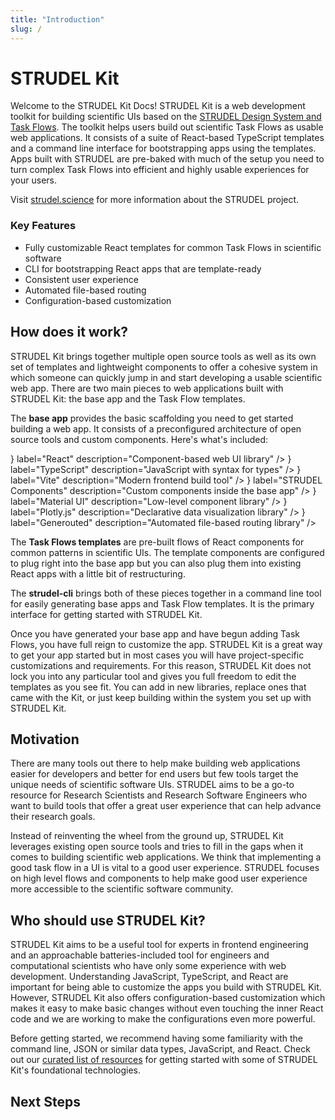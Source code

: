 ```yaml
---
title: "Introduction"
slug: /
---
```



<head>
  <meta name="algolia-site-verification" content="16A9CD3EED0F32F0" />
</head>

# STRUDEL Kit

Welcome to the STRUDEL Kit Docs! STRUDEL Kit is a web development toolkit for building scientific UIs based on the [STRUDEL Design System and Task Flows](https://strudel.science/design-system/overview/). The toolkit helps users build out scientific Task Flows as usable web applications. It consists of a suite of React-based TypeScript templates and a command line interface for bootstrapping apps using the templates. Apps built with STRUDEL are pre-baked with much of the setup you need to turn complex Task Flows into efficient and highly usable experiences for your users.

Visit [strudel.science](https://strudel.science) for more information about the STRUDEL project.

### Key Features

- Fully customizable React templates for common Task Flows in scientific software
- CLI for bootstrapping React apps that are template-ready
- Consistent user experience
- Automated file-based routing
- Configuration-based customization

## How does it work?

STRUDEL Kit brings together multiple open source tools as well as its own set of templates and lightweight components to offer a cohesive system in which someone can quickly jump in and start developing a usable scientific web app. There are two main pieces to web applications built with STRUDEL Kit: the base app and the Task Flow templates.

The **base app** provides the basic scaffolding you need to get started building a web app. It consists of a preconfigured architecture of open source tools and custom components. Here's what's included:

<Grid container columnSpacing={2} rowSpacing={2} marginBottom={2}>
  <Grid item sm={4}>
    <LinkCard
      href="https://react.dev/"
      image={<img src="img/react.png" />}
      label="React"
      description="Component-based web UI library"
    />
  </Grid>
  <Grid item sm={4}>
    <LinkCard
      href="https://www.typescriptlang.org/"
      image={<img src="img/typescript.svg" />}
      label="TypeScript"
      description="JavaScript with syntax for types"
    />
  </Grid>
  <Grid item sm={4}>
    <LinkCard
      href="https://vitejs.dev/"
      image={<img src="img/vite.png" />}
      label="Vite"
      description="Modern frontend build tool"
    />
  </Grid>
  <Grid item sm={4}>
    <LinkCard
      href="#"
      image={<img src="img/strudel-logo-icon.png" />}
      label="STRUDEL Components"
      description="Custom components inside the base app"
    />
  </Grid>
  <Grid item sm={4}>
    <LinkCard
      href="https://mui.com/"
      image={<img src="img/material-ui.png" />}
      label="Material UI"
      description="Low-level component library"
    />
  </Grid>
  <Grid item sm={4}>
    <LinkCard
      href="https://plotly.com/javascript/"
      image={<img src="img/plotly.png" />}
      label="Plotly.js"
      description="Declarative data visualization library"
    />
  </Grid>
  <Grid item sm={4}>
    <LinkCard
      href="https://github.com/oedotme/generouted"
      image={<img src="img/generouted.svg" />}
      label="Generouted"
      description="Automated file-based routing library"
    />
  </Grid>
  <Grid item sm={4}>
    <LinkCard
      href="https://react.dev/reference/react/useContext"
      label="React Context API"
      description="React's first-party state management"
    />
  </Grid>
</Grid>

The **Task Flows templates** are pre-built flows of React components for common patterns in scientific UIs. The template components are configured to plug right into the base app but you can also plug them into existing React apps with a little bit of restructuring.

The **strudel-cli** brings both of these pieces together in a command line tool for easily generating base apps and Task Flow templates. It is the primary interface for getting started with STRUDEL Kit.

Once you have generated your base app and have begun adding Task Flows, you have full reign to customize the app. STRUDEL Kit is a great way to get your app started but in most cases you will have project-specific customizations and requirements. For this reason, STRUDEL Kit does not lock you into any particular tool and gives you full freedom to edit the templates as you see fit. You can add in new libraries, replace ones that came with the Kit, or just keep building within the system you set up with STRUDEL Kit.

## Motivation

There are many tools out there to help make building web applications easier for developers and better for end users but few tools target the unique needs of scientific software UIs. STRUDEL aims to be a go-to resource for Research Scientists and Research Software Engineers who want to build tools that offer a great user experience that can help advance their research goals.

Instead of reinventing the wheel from the ground up, STRUDEL Kit leverages existing open source tools and tries to fill in the gaps when it comes to building scientific web applications. We think that implementing a good task flow in a UI is vital to a good user experience. STRUDEL focuses on high level flows and components to help make good user experience more accessible to the scientific software community.

## Who should use STRUDEL Kit?

STRUDEL Kit aims to be a useful tool for experts in frontend engineering and an approachable batteries-included tool for engineers and computational scientists who have only some experience with web development. Understanding JavaScript, TypeScript, and React are important for being able to customize the apps you build with STRUDEL Kit. However, STRUDEL Kit also offers configuration-based customization which makes it easy to make basic changes without even touching the inner React code and we are working to make the configurations even more powerful.

Before getting started, we recommend having some familiarity with the command line, JSON or similar data types, JavaScript, and React. Check out our [curated list of resources](#) for getting started with some of STRUDEL Kit's foundational technologies.

## Next Steps

<Grid container columnSpacing={2} rowSpacing={2} marginBottom={2}>
  <Grid item sm={4}>
    <LinkCard
      href="/strudel-kit/docs/getting-started/installation"
      target="_self"
      label="Installation"
      description="Install everything you need to get started"
    />
  </Grid>
  <Grid item sm={4}>
    <LinkCard
      href="/strudel-kit/docs/getting-started/first-steps"
      target="_self"
      label="First Steps"
      description="Learn the basics with some guidance"
    />
  </Grid>
  <Grid item sm={4}>
    <LinkCard
      href="/strudel-kit/docs/guides/tutorials/basic-app-with-strudel/introduction"
      target="_self"
      label="Tutorial"
      description="A full tutorial on building with STRUDEL"
    />
  </Grid>
  <Grid item sm={4}>
    <LinkCard
      href="/strudel-kit/docs/getting-started/quickstart"
      target="_self"
      label="Quickstart"
      description="Jump straight into the code"
    />
  </Grid>
</Grid>
